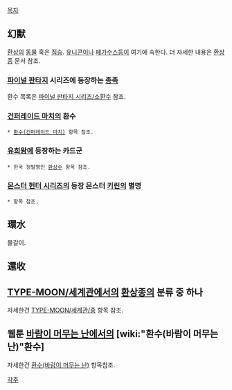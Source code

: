 [[목차]]
== 幻獸 ==
[[환상]]의 [[동물]] 혹은 [[짐승]]. [[유니콘]]이나 [[페가수스]]등이 여기에 속한다. 더 자세한 내용은 [[환상종]] 문서 참조.

=== [[파이널 판타지]] 시리즈에 등장하는 [[종족]] ===
환수 목록은 [[파이널 판타지 시리즈/소환수]] 참조.

=== [[건퍼레이드 마치]]의 환수 ===
 * [[환수(건퍼레이드 마치)]] 항목 참조.

=== [[유희왕]]에 등장하는 카드군 ===
 * 한국 정발명인 [[환상수]] 항목 참조.

=== [[몬스터 헌터 시리즈]]의 등장 몬스터 [[키린]]의 별명 ===
 * 항목 참조.

== 環水 ==
물갈이.

== 還收 ==

== [[TYPE-MOON/세계관]]에서의 [[환상종]]의 분류 중 하나 ==
자세한건 [[TYPE-MOON/세계관/종]] 항목 참조.

== 웹툰 [[바람이 머무는 난]]에서의 [wiki:"환수(바람이 머무는 난)"환수] ==
자세한건 [[환수(바람이 머무는 난)]] 항목참조.

[[각주]]

